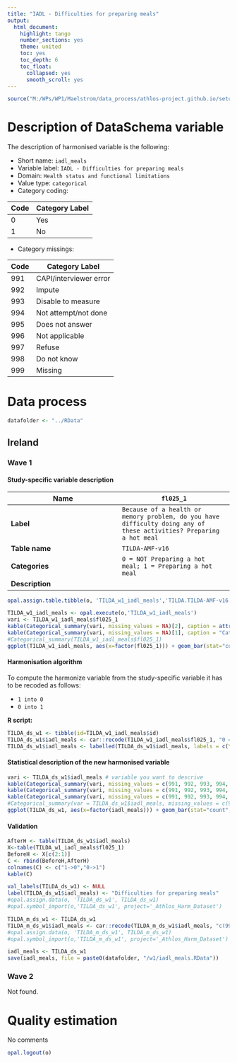 ```yaml
---
title: "IADL - Difficulties for preparing meals"
output:
  html_document:
    highlight: tango
    number_sections: yes
    theme: united
    toc: yes
    toc_depth: 6
    toc_float:
      collapsed: yes
      smooth_scroll: yes
---
```


<!-- ########################################################## --> 

<!-- # Installation, loading packages -->
<!-- **R script:** -->

```r
source("M:/WPs/WP1/Maelstrom/data_process/athlos-project.github.io/setup_iago.r")
```
<!-- ########################################################## --> 



# Description of DataSchema variable

The description of harmonised variable is the following:

* Short name: `iadl_meals`
* Variable label: `IADL - Difficulties for preparing meals`
* Domain: `Health status and functional limitations`
* Value type: `categorical`
* Category coding:

**Code** | **Category Label**
-------- | ------------------
0        | Yes
1        | No

* Category missings: 

**Code** | **Category Label**
----| ------------------
991 | CAPI/interviewer error
992 | Impute
993 | Disable to measure
994 | Not attempt/not done
995 | Does not answer
996 | Not applicable
997 | Refuse
998 | Do not know
999 | Missing




<!-- ########################################################## --> 

# Data process

```r
datafolder <- "../RData"
```

## Ireland
### Wave 1

#### Study-specific variable description

 


| **Name** | `fl025_1`|
|-|-|
| **Label** | `Because of a health or memory problem, do you have difficulty doing any of these activities? Preparing a hot meal` |
| **Table name** | `TILDA-AMF-v16` |
| **Categories** |`0 = NOT Preparing a hot meal; 1 = Preparing a hot meal`|
| **Description** |  |


```r
opal.assign.table.tibble(o, 'TILDA_w1_iadl_meals','TILDA.TILDA-AMF-v16', variables=list('fl025_1'), missings = TRUE)
```

```r
TILDA_w1_iadl_meals <- opal.execute(o,'TILDA_w1_iadl_meals')
vari <- TILDA_w1_iadl_meals$fl025_1
kable(Categorical_summary(vari, missing_values = NA)[2], caption = attributes(vari)$`spss::shortName`)
kable(Categorical_summary(vari, missing_values = NA)[1], caption = "Category")
#Categorical_summary(TILDA_w1_iadl_meals$fl025_1)
ggplot(TILDA_w1_iadl_meals, aes(x=factor(fl025_1))) + geom_bar(stat="count", width=0.4, fill="steelblue") + xlab("IADL - Preparing meals") + ylab("Frequency")
```

#### Harmonisation algorithm

To compute the harmonize variable from the study-specific variable it has to be recoded as follows:

* `1 into 0` 
* `0 into 1` 

**R script:**
```r
TILDA_ds_w1 <- tibble(id=TILDA_w1_iadl_meals$id)
TILDA_ds_w1$iadl_meals <- car::recode(TILDA_w1_iadl_meals$fl025_1, "0 = '1';1 = '0' ")
TILDA_ds_w1$iadl_meals <- labelled(TILDA_ds_w1$iadl_meals, labels = c(Yes=0, No=1,Missing=999, Do_not_know=998, Refuse=997, Not_applicable=996, Does_not_answer=995,  Not_attempt_not_done=994, Disable_to_measure=993, Impute=992, CAPI_interviewer_error=991))
```

#### Statistical description of the new harmonised variable
```r
vari <- TILDA_ds_w1$iadl_meals # variable you want to descrive
kable(Categorical_summary(vari, missing_values = c(991, 992, 993, 994, 995, 996, 997, 998, 999))[3])
kable(Categorical_summary(vari, missing_values = c(991, 992, 993, 994, 995, 996, 997, 998, 999))[1], caption = "Category")
kable(Categorical_summary(vari, missing_values = c(991, 992, 993, 994, 995, 996, 997, 998, 999))[2], caption = "Type of missing")
#Categorical_summary(var = TILDA_ds_w1$iadl_meals, missing_values = c(991, 992, 993, 994, 995, 996, 997, 998, 999))
ggplot(TILDA_ds_w1, aes(x=factor(iadl_meals))) + geom_bar(stat="count", width=0.4, fill="steelblue") + xlab("IADL - Preparing meals") + ylab("Frequency")
```

#### Validation
```r
AfterH <- table(TILDA_ds_w1$iadl_meals)
X<-table(TILDA_w1_iadl_meals$fl025_1)
BeforeH <- X[c(2:1)]
C <- rbind(BeforeH,AfterH)
colnames(C) <- c("1->0","0->1") 
kable(C)
```


```r
val_labels(TILDA_ds_w1) <- NULL
label(TILDA_ds_w1$iadl_meals) <- "Difficulties for preparing meals"
#opal.assign.data(o, 'TILDA_ds_w1', TILDA_ds_w1)
#opal.symbol_import(o,'TILDA_ds_w1', project='_Athlos_Harm_Dataset')

TILDA_m_ds_w1 <- TILDA_ds_w1
TILDA_m_ds_w1$iadl_meals <- car::recode(TILDA_m_ds_w1$iadl_meals, "c(991, 992, 993, 994, 995, 996, 997,998, 999)=NA")
#opal.assign.data(o, 'TILDA_m_ds_w1', TILDA_m_ds_w1)
#opal.symbol_import(o,'TILDA_m_ds_w1', project='_Athlos_Harm_Dataset')
```

```r
iadl_meals <- TILDA_ds_w1
save(iadl_meals, file = paste0(datafolder, "/w1/iadl_meals.RData"))
```


### Wave 2
Not found.



# Quality estimation

No comments

```r
opal.logout(o)
```
